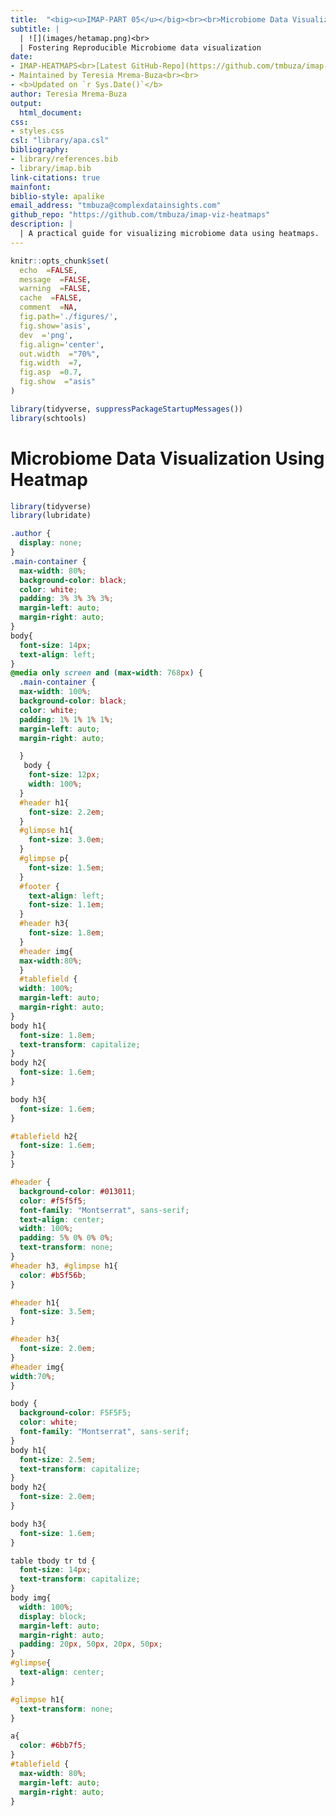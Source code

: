 ```yaml
---
title:  "<big><u>IMAP-PART 05</u></big><br><br>Microbiome Data Visualization using Hetamap techniques <br><br>"
subtitle: |
  | ![](images/hetamap.png)<br>
  | Fostering Reproducible Microbiome data visualization
date:
- IMAP-HEATMAPS<br>[Latest GitHub-Repo](https://github.com/tmbuza/imap-viz-heatmaps/)<br>
- Maintained by Teresia Mrema-Buza<br><br>
- <b>Updated on `r Sys.Date()`</b>
author: Teresia Mrema-Buza
output: 
  html_document: 
css:
- styles.css
csl: "library/apa.csl"
bibliography:
- library/references.bib
- library/imap.bib
link-citations: true
mainfont:
biblio-style: apalike
email_address: "tmbuza@complexdatainsights.com"
github_repo: "https://github.com/tmbuza/imap-viz-heatmaps"
description: |
  | A practical guide for visualizing microbiome data using heatmaps.
---
```




<div id="main-container">

<link rel="preconnect" href="https://fonts.googleapis.com">
<link rel="preconnect" href="https://fonts.gstatic.com" crossorigin>
<link href="https://fonts.googleapis.com/css2?family=Anton" rel="stylesheet">
<link href="https://fonts.googleapis.com/css2?family=Roboto:wght@100;300;400;500;700,900&display=swap" rel="stylesheet">
<link href="https://fonts.googleapis.com/css2?family=Oswald:wght@300;400;700&display=swap" rel="stylesheet">
<link href="https://fonts.googleapis.com/css2?family=Merriweather:wght@300;400;700&display=swap" rel="stylesheet">
<link href="https://fonts.googleapis.com/css2?family=Montserrat:wght@100;200;300;400;700&display=swap" rel="stylesheet">

```r
knitr::opts_chunk$set(
  echo  =FALSE,
  message  =FALSE,
  warning  =FALSE,
  cache  =FALSE,
  comment  =NA,
  fig.path='./figures/',
  fig.show='asis',
  dev  ='png',
  fig.align='center',
  out.width  ="70%",
  fig.width  =7,
  fig.asp  =0.7,
  fig.show  ="asis"
)

library(tidyverse, suppressPackageStartupMessages())
library(schtools)
```

# Microbiome Data Visualization Using Heatmap

```r
library(tidyverse)
library(lubridate)
```

```css
.author {
  display: none;
} 
.main-container {
  max-width: 80%;
  background-color: black;
  color: white;
  padding: 3% 3% 3% 3%;
  margin-left: auto;
  margin-right: auto;
}
body{
  font-size: 14px;
  text-align: left;
}
@media only screen and (max-width: 768px) {
  .main-container {
  max-width: 100%;
  background-color: black;
  color: white;
  padding: 1% 1% 1% 1%;
  margin-left: auto;
  margin-right: auto;

  }
   body {
    font-size: 12px;
    width: 100%;
  }
  #header h1{
    font-size: 2.2em;  
  }
  #glimpse h1{
    font-size: 3.0em;
  } 
  #glimpse p{
    font-size: 1.5em;
  } 
  #footer {
    text-align: left;
    font-size: 1.1em;
  } 
  #header h3{
    font-size: 1.8em;
  }
  #header img{
  max-width:80%;
  }
  #tablefield {
  width: 100%;
  margin-left: auto;
  margin-right: auto;
} 
body h1{
  font-size: 1.8em;
  text-transform: capitalize;
}
body h2{
  font-size: 1.6em;
}

body h3{
  font-size: 1.6em;
}

#tablefield h2{
  font-size: 1.6em;
}
}

#header {
  background-color: #013011;
  color: #f5f5f5;
  font-family: "Montserrat", sans-serif;
  text-align: center;
  width: 100%;
  padding: 5% 0% 0% 0%;
  text-transform: none;
}
#header h3, #glimpse h1{
  color: #b5f56b;
}

#header h1{
  font-size: 3.5em;
}

#header h3{
  font-size: 2.0em;
}
#header img{
width:70%;
}

body {
  background-color: F5F5F5;
  color: white;
  font-family: "Montserrat", sans-serif;
}
body h1{
  font-size: 2.5em;
  text-transform: capitalize;
}
body h2{
  font-size: 2.0em;
}

body h3{
  font-size: 1.6em;
}

table tbody tr td {
  font-size: 14px;
  text-transform: capitalize;
}
body img{
  width: 100%;
  display: block;
  margin-left: auto;
  margin-right: auto;
  padding: 20px, 50px, 20px, 50px;
}
#glimpse{
  text-align: center;
}

#glimpse h1{
  text-transform: none;
}

a{
  color: #6bb7f5;
}
#tablefield {
  max-width: 80%;
  margin-left: auto;
  margin-right: auto;
}   
```

